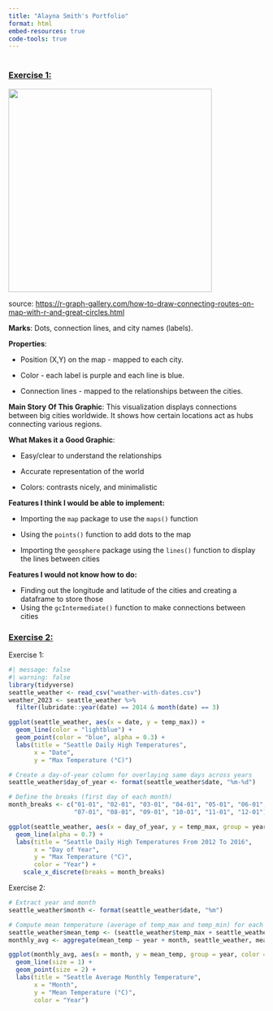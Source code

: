 ```yaml
---
title: "Alayna Smith's Portfolio"
format: html
embed-resources: true
code-tools: true
---
```


# 

### [Exercise 1:]{.underline}

![](ConnectionMap.png){width="400"}

source: <https://r-graph-gallery.com/how-to-draw-connecting-routes-on-map-with-r-and-great-circles.html>

**Marks**: Dots, connection lines, and city names (labels).

**Properties**:

-   Position (X,Y) on the map - mapped to each city.

-   Color - each label is purple and each line is blue.

-   Connection lines - mapped to the relationships between the cities.

**Main Story** **Of This Graphic**: This visualization displays connections between big cities worldwide. It shows how certain locations act as hubs connecting various regions.

**What Makes it a Good Graphic**:

-   Easy/clear to understand the relationships

-   Accurate representation of the world

-   Colors: contrasts nicely, and minimalistic

**Features I think I would be able to implement:**

-   Importing the `map` package to use the `maps()` function

-   Using the `points()` function to add dots to the map

-   Importing the `geosphere` package using the `lines()` function to display the lines between cities

**Features I would not know how to do:**

-   Finding out the longitude and latitude of the cities and creating a dataframe to store those
-   Using the `gcIntermediate()` function to make connections between cities

### [Exercise 2:]{.underline}

Exercise 1:

```r
#| message: false
#| warning: false
library(tidyverse)
seattle_weather <- read_csv("weather-with-dates.csv")
weather_2023 <- seattle_weather %>%
  filter(lubridate::year(date) == 2014 & month(date) == 3)
```

```r
ggplot(seattle_weather, aes(x = date, y = temp_max)) +
  geom_line(color = "lightblue") + 
  geom_point(color = "blue", alpha = 0.3) + 
  labs(title = "Seattle Daily High Temperatures",
       x = "Date",
       y = "Max Temperature (°C)")
```

```r
# Create a day-of-year column for overlaying same days across years
seattle_weather$day_of_year <- format(seattle_weather$date, "%m-%d")

# Define the breaks (first day of each month)
month_breaks <- c("01-01", "02-01", "03-01", "04-01", "05-01", "06-01",
                  "07-01", "08-01", "09-01", "10-01", "11-01", "12-01")

ggplot(seattle_weather, aes(x = day_of_year, y = temp_max, group = year, color = as.factor(year))) +
  geom_line(alpha = 0.7) +
  labs(title = "Seattle Daily High Temperatures From 2012 To 2016",
       x = "Day of Year",
       y = "Max Temperature (°C)",
       color = "Year") +
    scale_x_discrete(breaks = month_breaks) 
```

Exercise 2:

```r
# Extract year and month
seattle_weather$month <- format(seattle_weather$date, "%m")

# Compute mean temperature (average of temp_max and temp_min) for each month and year
seattle_weather$mean_temp <- (seattle_weather$temp_max + seattle_weather$temp_min) / 2
monthly_avg <- aggregate(mean_temp ~ year + month, seattle_weather, mean)

ggplot(monthly_avg, aes(x = month, y = mean_temp, group = year, color = as.factor(year))) +
  geom_line(size = 1) +
  geom_point(size = 2) +
  labs(title = "Seattle Average Monthly Temperature",
       x = "Month",
       y = "Mean Temperature (°C)",
       color = "Year") 
```
